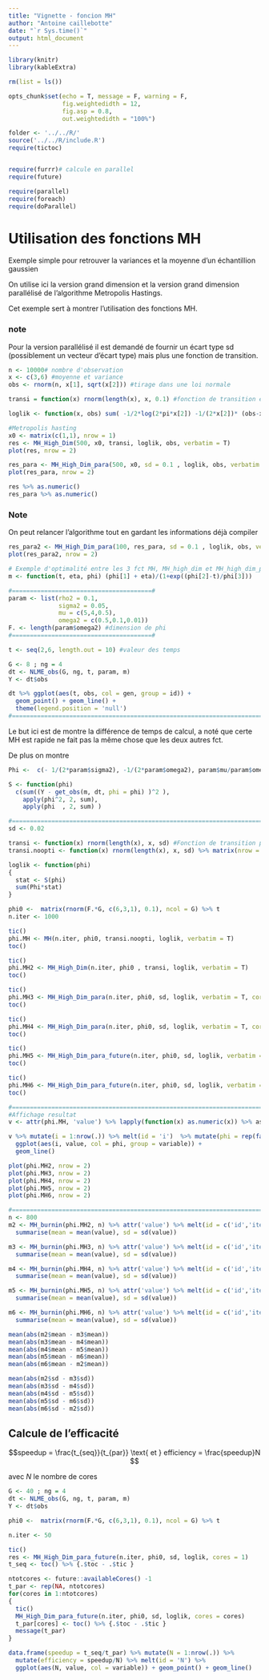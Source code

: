 ```yaml
---
title: "Vignette - foncion MH"
author: "Antoine caillebotte"
date: "`r Sys.time()`"
output: html_document
---
```


<style type="text/css">
.main-container {
  max-width: 1000px;
  margin-left: auto;
  margin-right: auto;
}
</style>
  
```r
library(knitr)
library(kableExtra)

rm(list = ls())

opts_chunk$set(echo = T, message = F, warning = F,
               fig.weightedidth = 12,
               fig.asp = 0.8,
               out.weightedidth = "100%")

folder <- '../../R/'
source('../../R/include.R')
require(tictoc)


require(furrr)# calcule en parallel
require(future)

require(parallel)
require(foreach)
require(doParallel)
```

# Utilisation des fonctions MH

Exemple simple pour retrouver la variances et la moyenne d'un échantillion gaussien


On utilise ici la version grand dimension et la version grand dimension parallélisé de l'algorithme Metropolis Hastings.

Cet exemple sert à montrer l'utilisation des fonctions MH.


### note
Pour la version parallélisé il est demandé de fournir un écart type sd (possiblement un vecteur d'écart type) mais plus une fonction de transition.

```r
n <- 10000# nombre d'observation
x <- c(3,6) #moyenne et variance
obs <- rnorm(n, x[1], sqrt(x[2])) #tirage dans une loi normale

transi = function(x) rnorm(length(x), x, 0.1) #fonction de transition entre x et xnew

loglik <- function(x, obs) sum( -1/2*log(2*pi*x[2]) -1/(2*x[2])* (obs-x[1])^2 ) #vraisemblence

#Metropolis hasting
x0 <- matrix(c(1,1), nrow = 1)
res <- MH_High_Dim(500, x0, transi, loglik, obs, verbatim = T)
plot(res, nrow = 2)

res_para <- MH_High_Dim_para(500, x0, sd = 0.1 , loglik, obs, verbatim = T, cores = 1)
plot(res_para, nrow = 2)

res %>% as.numeric()
res_para %>% as.numeric()
```

### Note

On peut relancer l'algorithme tout en gardant les informations déjà compiler

```r
res_para2 <- MH_High_Dim_para(100, res_para, sd = 0.1 , loglik, obs, verbatim = T, cores = 1)
plot(res_para2, nrow = 2)
```













```r
# Exemple d'optimalité entre les 3 fct MH, MH_high_dim et MH_high_dim_para sur le modèle non lineaire mixte
m <- function(t, eta, phi) (phi[1] + eta)/(1+exp((phi[2]-t)/phi[3]))

#=======================================#
param <- list(rho2 = 0.1,
              sigma2 = 0.05,
              mu = c(5,4,0.5),
              omega2 = c(0.5,0.1,0.01)) 
F. <- length(param$omega2) #dimension de phi
#=======================================#

t <- seq(2,6, length.out = 10) #valeur des temps

G <- 8 ; ng = 4
dt <- NLME_obs(G, ng, t, param, m)
Y <- dt$obs

dt %>% ggplot(aes(t, obs, col = gen, group = id)) +
  geom_point() + geom_line() +
  theme(legend.position = 'null')
#=============================================================================#
```


Le but ici est de montre la différence de temps de calcul, a noté que certe MH est rapide ne fait pas la même chose que les deux autres fct.

De plus on montre

```r
Phi <-  c(- 1/(2*param$sigma2), -1/(2*param$omega2), param$mu/param$omega2)

S <- function(phi)
  c(sum((Y - get_obs(m, dt, phi = phi) )^2 ),
    apply(phi^2, 2, sum),
    apply(phi  , 2, sum) )

#=============================================================================#
sd <- 0.02

transi <- function(x) rnorm(length(x), x, sd) #Fonction de transition pour MH_high_dim
transi.noopti <- function(x) rnorm(length(x), x, sd) %>% matrix(nrow = G) #Fonction de transition pour MH

loglik <- function(phi)
{
  stat <- S(phi)
  sum(Phi*stat)
}

phi0 <-  matrix(rnorm(F.*G, c(6,3,1), 0.1), ncol = G) %>% t
n.iter <- 1000
```

```r
tic()
phi.MH <- MH(n.iter, phi0, transi.noopti, loglik, verbatim = T)
toc()
```

```r
tic()
phi.MH2 <- MH_High_Dim(n.iter, phi0 , transi, loglik, verbatim = T)
toc()
```

```r
tic()
phi.MH3 <- MH_High_Dim_para(n.iter, phi0, sd, loglik, verbatim = T, cores = 1)
toc()
```

```r
tic()
phi.MH4 <- MH_High_Dim_para(n.iter, phi0, sd, loglik, verbatim = T, cores = parallel::detectCores() -1)
toc()
```

```r
tic()
phi.MH5 <- MH_High_Dim_para_future(n.iter, phi0, sd, loglik, verbatim = T, cores = 1)
toc()
```

```r
tic()
phi.MH6 <- MH_High_Dim_para_future(n.iter, phi0, sd, loglik, verbatim = T, cores = future::availableCores() -1)
toc()
```

```r
#=============================================================================#
#Affichage resultat
v <- attr(phi.MH, 'value') %>% lapply(function(x) as.numeric(x)) %>% as.data.frame %>% t %>% as.data.frame()

v %>% mutate(i = 1:nrow(.)) %>% melt(id = 'i')  %>% mutate(phi = rep(factor(c(1:F.)), each = nrow(v)*G)) %>%
  ggplot(aes(i, value, col = phi, group = variable)) +
  geom_line()

plot(phi.MH2, nrow = 2)
plot(phi.MH3, nrow = 2)
plot(phi.MH4, nrow = 2)
plot(phi.MH5, nrow = 2)
plot(phi.MH6, nrow = 2)
```


```r
#=============================================================================#
n <- 800
m2 <- MH_burnin(phi.MH2, n) %>% attr('value') %>% melt(id = c('id','iter')) %>% group_by(interaction(variable,id)) %>%
  summarise(mean = mean(value), sd = sd(value))

m3 <- MH_burnin(phi.MH3, n) %>% attr('value') %>% melt(id = c('id','iter')) %>% group_by(interaction(variable,id)) %>%
  summarise(mean = mean(value), sd = sd(value))

m4 <- MH_burnin(phi.MH4, n) %>% attr('value') %>% melt(id = c('id','iter')) %>% group_by(interaction(variable,id)) %>%
  summarise(mean = mean(value), sd = sd(value))

m5 <- MH_burnin(phi.MH5, n) %>% attr('value') %>% melt(id = c('id','iter')) %>% group_by(interaction(variable,id)) %>%
  summarise(mean = mean(value), sd = sd(value))

m6 <- MH_burnin(phi.MH6, n) %>% attr('value') %>% melt(id = c('id','iter')) %>% group_by(interaction(variable,id)) %>%
  summarise(mean = mean(value), sd = sd(value))

mean(abs(m2$mean - m3$mean))
mean(abs(m3$mean - m4$mean))
mean(abs(m4$mean - m5$mean))
mean(abs(m5$mean - m6$mean))
mean(abs(m6$mean - m2$mean))

mean(abs(m2$sd - m3$sd))
mean(abs(m3$sd - m4$sd))
mean(abs(m4$sd - m5$sd))
mean(abs(m5$sd - m6$sd))
mean(abs(m6$sd - m2$sd))
```

## Calcule de l'efficacité 

$$speedup = \frac{t_{seq}}{t_{par}} \text{ et } efficiency = \frac{speedup}N $$

avec $N$ le nombre de cores




```r
G <- 40 ; ng = 4
dt <- NLME_obs(G, ng, t, param, m)
Y <- dt$obs

phi0 <-  matrix(rnorm(F.*G, c(6,3,1), 0.1), ncol = G) %>% t

n.iter <- 50

tic()
res <- MH_High_Dim_para_future(n.iter, phi0, sd, loglik, cores = 1)
t_seq <- toc() %>% {.$toc - .$tic }

ntotcores <- future::availableCores() -1
t_par <- rep(NA, ntotcores)
for(cores in 1:ntotcores)
{
  tic()
  MH_High_Dim_para_future(n.iter, phi0, sd, loglik, cores = cores)
  t_par[cores] <- toc() %>% {.$toc - .$tic }
  message(t_par)
}

data.frame(speedup = t_seq/t_par) %>% mutate(N = 1:nrow(.)) %>%
  mutate(efficiency = speedup/N) %>% melt(id = 'N') %>%
  ggplot(aes(N, value, col = variable)) + geom_point() + geom_line()

```

















